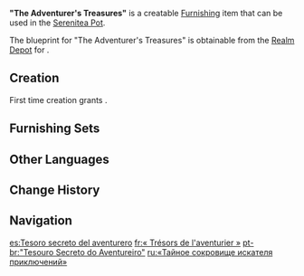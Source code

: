{{Furnishing Infobox
|id             = 373312
|image          = Item The Adventurer's Treasures.png
|category       = Landscape
|subcategory    = Small Object
|quality        = 3
|adeptal_energy = 60
|load           = 35
|reduced_load   = 24
|description    = A traveling bag filled with all kinds of tools and texts. When adventuring out in the wild, these tools are key to overcoming dangerous situations. Many successful adventurers have tools that few know how to use well but they, and these are their secret treasures.
|blueprint      = Realm Depot
}}
'''"The Adventurer's Treasures"''' is a creatable [[Furnishing]] item that can be used in the [[Serenitea Pot]].

The blueprint for "The Adventurer's Treasures" is obtainable from the [[Realm Depot]] for {{Item|Realm Currency|24|x=160}}.

==Creation==
First time creation grants {{Item|Trust|24|x=60}}.
{{Recipe
|type = Creation
|time = 14h
|Pine Wood = 4
|Fabric = 4
|sort = Pine Wood;Fabric
}}

==Furnishing Sets==
{{Craft Usage|type=Furnishing Set}}

==Other Languages==
{{Other Languages
|en      = "The Adventurer's Treasures"
|zhs     = 「冒险家的随身秘宝」
|zhs_rm  = "Màoxiǎn-jiā de Suíshēn Mìbǎo"
|zht     = 「冒險家的隨身秘寶」
|zht_rm  = "Màoxiǎn-jiā de Suíshēn Mìbǎo"
|zh_tl   = 
|ja      = 「冒険者の必須アイテム」
|ja_rm   = "Bouken-sha no Hissu Aitemu"
|ja_tl   = "The Adventurer's Essential Items"
|ko      = 「모험가의 휴대」
|ko_rm   = "Moheomga-ui Hyudae"
|ko_tl   = "Adventurer's Carry"
|es      = Tesoro secreto del aventurero
|es_tl   = Secret Treasure of the Adventurer
|fr      = «&nbsp;Trésors de l'aventurier&nbsp;»
|fr_tl   = "The Adventurer's Treasures"
|ru      = «Тайное сокровище искателя приключений»
|ru_tl   = "Adventurer's Secret Treasure"
|th      = สมบัติลับของนักผจญภัย
|th_rm   = Sombat Lap Khong Nak Photya Phai
|th_tl   = 
|vi      = Bảo Vật Tùy Thân Của Nhà Mạo Hiểm
|vi_tl   = 
|de      = „Die Schätze der Abenteurer“
|de_tl   = "The Treasures of Adventurers"
|id      = "Tas Harta Karun Petualang"
|id_tl   = "The Adventurer's Treasure Bag"
|pt      = "Tesouro Secreto do Aventureiro"
|pt_tl   = 
|tr      = Maceracının Hazineleri
|tr_tl   = 
|it      = Tesori dell'avventuriere
|it_tl   = The Adventurer's Treasures
}}

==Change History==
{{Change History|1.6}}

==Navigation==
{{Furnishing Navbox|exterior}}

[[es:Tesoro secreto del aventurero]]
[[fr:« Trésors de l'aventurier »]]
[[pt-br:"Tesouro Secreto do Aventureiro"]]
[[ru:«Тайное сокровище искателя приключений»]]